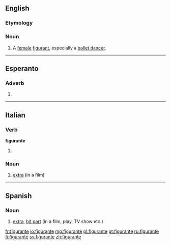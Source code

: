 ==English==

===Etymology===
{{etyl|fr|en}}

===Noun===
{{en-noun}}

# A [[female]] [[figurant]], especially a [[ballet dancer]].

{{Webster 1913}}

----

==Esperanto==

===Adverb===
{{head|eo}}

# {{eo-form of|figur|ante}}

----

==Italian==

===Verb===
'''figurante'''

# {{present participle of|figurare|lang=it}}

===Noun===
{{it-noun|m|figuranti}}

# [[extra]] (in a film)
----
==Spanish==

===Noun===
{{es-noun|mf}}

# [[extra]], [[bit part]] (in a film, play, TV show etc.)

[[fr:figurante]]
[[io:figurante]]
[[mg:figurante]]
[[pl:figurante]]
[[pt:figurante]]
[[ru:figurante]]
[[fi:figurante]]
[[sv:figurante]]
[[zh:figurante]]